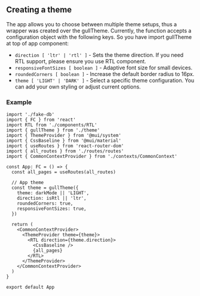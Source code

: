 ## Creating a theme

The app allows you to choose between multiple theme setups, thus a wrapper was created over the gullTheme. Currently, the function accepts a configuration object with the following keys. So you have import gullTheme at top of app component:

- `direction [ 'ltr' | 'rtl' ]` - Sets the theme direction. If you need RTL support, please ensure you use RTL component.
- `responsiveFontSizes [ boolean ]` - Adaptive font size for small devices.
- `roundedCorners [ boolean ]` - Increase the default border radius to 16px.
- `theme [ 'LIGHT' | 'DARK' ]` - Select a specific theme configuration. You can add your own styling or adjust current options.

### Example

```tsx
import './fake-db'
import { FC } from 'react'
import RTL from './components/RTL'
import { gullTheme } from './theme'
import { ThemeProvider } from '@mui/system'
import { CssBaseline } from '@mui/material'
import { useRoutes } from 'react-router-dom'
import { all_routes } from './routes/routes'
import { CommonContextProvider } from './contexts/CommonContext'

const App: FC = () => {
  const all_pages = useRoutes(all_routes)

  // App theme
  const theme = gullTheme({
    theme: darkMode || 'LIGHT',
    direction: isRtl || 'ltr',
    roundedCorners: true,
    responsiveFontSizes: true,
  })

  return (
    <CommonContextProvider>
      <ThemeProvider theme={theme}>
        <RTL direction={theme.direction}>
          <CssBaseline />
          {all_pages}
        </RTL>
      </ThemeProvider>
    </CommonContextProvider>
  )
}

export default App
```
